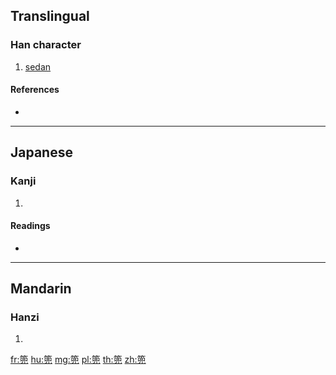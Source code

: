{{character info/new}}
==Translingual==

===Han character===
{{Han char|rn=118|rad=竹|as=11|sn=17|four=|canj=HHVU}}

# [[sedan]]

====References====
* {{Han ref|kx=0896.180|dkj=26414|dj=1323.110|hdz=53009.080|uh=7BFC|ud=31740}}

----

==Japanese==

===Kanji===
{{ja-kanji|grade=|rs=竹11}}

# {{defn|lang=ja|sort=竹11}}

====Readings====
* {{ja-readings|on=[[とう]] (tō), [[つ]] (tsu)|kun=[[かいばおけ]] (kaibaoke)|nanori=}}

----

==Mandarin==

===Hanzi===
{{cmn-hanzi|pin=[[dōu]] ([[dou1]]), [[tuán]] ([[tuan2]])|wg=tou<sup>1</sup>, t'uan<sup>2</sup>}}

# {{defn|lang=cmn|sort=竹11}}

[[fr:篼]]
[[hu:篼]]
[[mg:篼]]
[[pl:篼]]
[[th:篼]]
[[zh:篼]]